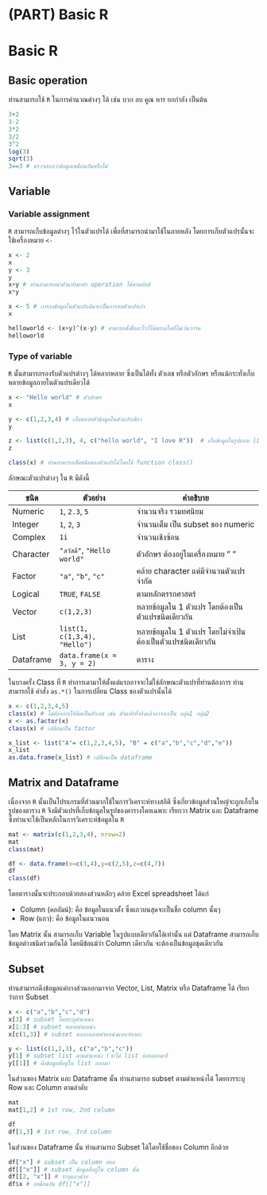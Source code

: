 # (PART) Basic R {.unnumbered}

# **Basic R**

## Basic operation

ท่านสามารถใช้ `R` ในการคำนวณต่างๆ ได้ เช่น บวก ลบ คูณ หาร ยกกำลัง เป็นต้น

```r
3+2
3-2
3*2
3/2
3^2
log(3)
sqrt(3)
3==3 # ตรวจสอบว่าข้อมูลเหมือนกันหรือไม่
```

## Variable

### Variable assignment

`R` สามารถเก็บข้อมูลต่างๆ ไว้ในตัวแปรได้ เพื่อที่สามารถนำมาใช้ในภายหลัง โดยการเก็บตัวแปรนั้นจะใช้เครื่องหมาย `<-`

```r
x <- 2
x
y <- 3
y
x+y # ท่านสามารถนำตัวแปรมาทำ operation ได้ตามปกติ
x*y

x <- 5 # การลงข้อมูลในตัวแปรเดิมจะเป็นการลบตัวแปรเก่า
x

helloworld <- (x+y)^(x-y) # สามารถตั้งชื่ออะไรก็ได้ตราบใดที่ไม่เว้นวรรค
helloworld
```

### Type of variable

`R` นั้นสามารถรองรับตัวแปรต่างๆ ได้หลากหลาย ซึ่งเป็นได้ทั้ง ตัวเลข หรือตัวอักษร หรือแม้กระทั่งเก็บหลายข้อมูลภายในตัวแปรเดียวได้

```r
x <- "Hello world" # ตัวอักษร
x

y <- c(1,2,3,4) # เก็บหลายตัวข้อมูลในตัวแปรเดียว
y

z <- list(c(1,2,3), 4, c("hello world", "I love R"))  # เก็บข้อมูลในรูปแบบ list
z

class(x) # ท่านสามารถเช็คชนิดของตัวแปรได้โดยใช้ function class()
```

ลักษณะตัวแปรต่างๆ ใน `R` มีดังนี้

| ชนิด       | ตัวอย่าง                       | คำอธิบาย                                           |
|-----------|------------------------------|---------------------------------------------------|
| Numeric   | `1`, `2.3`, `5`              | จำนวนจริง รวมทศนิยม                                 |
| Integer   | `1`, `2`, `3`                | จำนวนเต็ม เป็น subset ของ numeric                   |
| Complex   | `1i`                         | จำนวนเชิงซ้อน                                       |
| Character | `"สวัสดี"`, `"Hello world"`    | ตัวอักษร ต้องอยู่ในเครื่องหมาย " "                       |
| Factor    | `"a"`, `"b"`, `"c"`          | คล้าย character แต่มีจำนวนตัวแปรจำกัด                  |
| Logical   | `TRUE`, `FALSE`              | ตามหลักตรรกศาสตร์                                   |
| Vector    | `c(1,2,3)`                   | หลายข้อมูลใน 1 ตัวแปร โดยต้องเป็นตัวแปรชนิดเดียวกัน        |
| List      | `list(1, c(1,3,4), "Hello")` | หลายข้อมูลใน 1 ตัวแปร โดยไม่จำเป้นต้องเป็นตัวแปรชนิดเดียวกัน |
| Dataframe | `data.frame(x = 3, y = 2)`   | ตาราง                                             |

ในบางครั้ง Class ที่ `R` ทำการเดามาให้ตั้งแต่แรกอาจจะไม่ใช่ลักษณะตัวแปรที่ท่านต้องการ ท่านสามารถใช้ คำสั่ง `as.*()` ในการเปลี่ยน Class ของตัวแปรนั้นได้

```r
x <- c(1,2,3,4,5)
class(x) # ไม่ต้องการให้คิดเป็นตัวเลข เช่น ตัวแปรที่จริงแล้วอาจจะเป็น กลุ่ม1 กลุ่ม2
x <- as.factor(x)
class(x) # เปลี่ยนเป็น factor

x_list <- list("A"= c(1,2,3,4,5), "B" = c("a","b","c","d","e"))
x_list
as.data.frame(x_list) # เปลี่ยนเป็น dataframe
```

## Matrix and Dataframe

เนื่องจาก `R` นั้นเป็นโปรแกรมที่ส่วนมากใช้ในการวิเคราะห์ทางสถิติ ซึ่งเกี่ยวข้อมูลส่วนใหญ่จะถูกเก็บในรูปของตาราง `R` จึงมีตัวแปรที่เก็บข้อมูลในรูปของตารางโดยเฉพาะ เรียกวา Matrix และ Dataframe ซึ่งท่านจะใช้เป็นหลักในการวิเคราะห์ข้อมูลใน `R`

```r
mat <- matrix(c(1,2,3,4), nrow=2)
mat
class(mat)

df <- data.frame(x=c(3,4),y=c(2,5),z=c(4,7))
df
class(df)
```

โดยตารางนั้นจะประกอบด้วยสองส่วนหลักๆ คล้าย Excel spreadsheet ได้แก่

-   Column (คอลัมน์): คือ ข้อมูลในแนวตั้ง ซึ่งแถวบนสุดจะเป็นชื่อ column นั้นๆ
-   Row (แถว): คือ ข้อมูลในแนวนอน

โดย Matrix นั้น สามารถเก็บ Variable ในรูปแบบเดียวกันได้เท่านั้น แต่ Dataframe สามารถเก็บข้อมูลต่างชนิดร่วมกันได้ โดยมีข้อแม้ว่า Column เดียวกัน จะต้องเป็นข้อมูลชุดเดียวกัน

## Subset

ท่านสามารถดึงข้อมูลแค่บางส่วนออกมาจาก Vector, List, Matrix หรือ Dataframe ได้ เรียกว่าการ Subset

```r
x <- c("a","b","c","d")
x[3] # subset โดยระบุตำแหน่ง
x[1:3] # subset หลายตำแหน่ง
x[c(1,3)] # subset หลากหลายตำแหน่งแบบจำเพาะ

y <- list(c(1,2,3), c("a","b","c"))
y[1] # subset list ตามตำแหน่ง (จะได้ list ย่อยออกมา)
y[[1]] # ดึงข้อมูลที่อยู่ใน list ออกมา
```

ในส่วนของ Matrix และ Dataframe นั้น ท่านสามารถ subset ตามตำแหน่งได้ โดยการระบุ Row และ Column ตามลำดับ

```r
mat
mat[1,2] # 1st row, 2nd column

df
df[1,3] # 1st row, 3rd column
```

ในส่วนของ Dataframe นั้น ท่านสามารถ Subset ได้โดยใช้ชื่อของ Column อีกด้วย

```r
df["x"] # subset เป็น column ย่อย
df[["x"]] # subset ข้อมูลที่อยู่ใน column นั้น
df[[2, "x"]] # ระบุแถวด้วย
df$x # เหมือนกัน df[["x"]]
```
